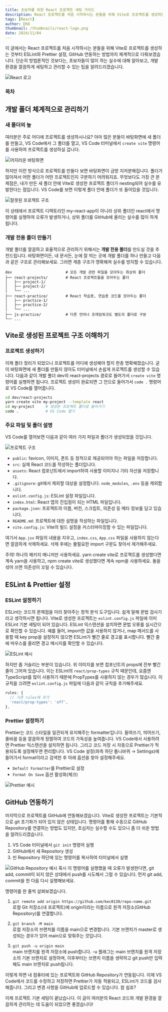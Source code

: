 ```yaml
---
title: 초보자를 위한 React 프로젝트 세팅 가이드
description: React 프로젝트를 처음 시작하시는 분들을 위해 Vite로 프로젝트를 생성하는 것부터 ESLint와 Prettier 설정, GitHub 연동하는 방법까지 체계적으로 다뤄보겠습니다.
tags: [React]
author: EKO
thumbnail: /thumbnails/react-logo.png
date: 2024/11/04
---
```


이 글에서는 React 프로젝트를 처음 시작하시는 분들을 위해 Vite로 프로젝트를 생성하는 것부터 ESLint와 Prettier 설정, GitHub 연동하는 방법까지 체계적으로 다뤄보겠습니다. 단순히 방법론적인 것보다는, 초보자들이 많이 하는 실수에 대해 알아보고, 개발 환경을 깔끔하게 세팅하고 관리할 수 있는 팁을 알려드리겠습니다.

<Image src="/thumbnails/react-logo.png" alt="React 로고" />

### 목차

## 개발 폴더 체계적으로 관리하기

### 새 폴더의 늪

여러분은 주로 어디에 프로젝트를 생성하시나요? 아마 많은 분들이 바탕화면에 새 폴더를 만들고, VS Code에서 그 폴더를 열고, VS Code 터미널에서 `create vite` 명령어를 사용하여 프로젝트를 생성하실 겁니다.

<Image src="/react-setup-guide-for-beginners/01.jpg" alt="어지러운 바탕화면" caption="이게 다 뭐였더라..." />

하지만 이런 방식으로 프로젝트를 만들다 보면 바탕화면이 금방 지저분해집니다. 폴더가 많아져서 어떤 폴더가 어떤 프로젝트인지 구분하기 어려워지죠. 무엇보다도 가장 큰 문제점은, 내가 만든 새 폴더 안에 Vite로 생성한 프로젝트 폴더가 nesting되어 실수를 유발한다는 점입니다. VS Code를 보면 이렇게 폴더 안에 폴더가 또 들어있을 것입니다.

<Image src="/react-setup-guide-for-beginners/02.png" alt="잘못된 프로젝트 구조" fullWidth={false} />

이 상태에서 프로젝트 디렉토리인 my-react-app이 아니라 상위 폴더인 react에서 명령어를 실행하여 오류가 발생하거나, 상위 폴더를 GitHub에 올리는 실수를 많이 하게 됩니다.

### 개발 전용 폴더 만들기

개발 폴더를 깔끔하고 효율적으로 관리하기 위해서는 **개발 전용 폴더**를 만드실 것을 추천드립니다. 바탕화면이든, 내 문서든, 눈에 잘 띄는 곳에 개발 폴더를 하나 만들고 다음과 같은 구조로 관리해보세요. 그러면 계층 구조가 명확해져 실수를 방지할 수 있습니다.

```text
dev                        # 모든 개발 관련 파일을 모아두는 최상위 폴더
├── react-projects/        # React 프로젝트들을 모아두는 폴더
│   ├── project-1/
│   ├── project-2/
│   └── ...
├── react-practice/        # React 학습용, 연습용 코드를 모아두는 폴더
│   ├── practice-1/
│   ├── practice-2/
│   └── ...
├── js-practice/           # 다른 언어나 프레임워크도 별도의 폴더로 구분
└── ...
```

## Vite로 생성된 프로젝트 구조 이해하기

### 프로젝트 생성하기

이제 폴더 정리가 되었으니 프로젝트를 어디에 생성해야 할지 한층 명확해졌습니다. 굳이 바탕화면에 새 폴더를 만들지 않아도 터미널에서 손쉽게 프로젝트를 생성할 수 있습니다. 다음과 같이 개발 폴더 dev의 react-projects 경로로 들어가서 `create vite` 명령어를 실행하면 됩니다. 프로젝트 생성이 완료되면 그 안으로 들어가서 `code .` 명령어로 VS Code를 열어줍니다.

```bash
cd dev/react-projects
yarn create vite my-project --template react
cd my-project     # 생성된 프로젝트 폴더로 들어가기
code .            # VS Code 열기
```

### 주요 파일 및 폴더 설명

VS Code를 열어보면 다음과 같이 여러 가지 파일과 폴더가 생성되었을 것입니다.

<Image src="/react-setup-guide-for-beginners/03.png" alt="프로젝트 구조" fullWidth={false} />

- `public`: favicon, 이미지, 폰트 등 정적으로 제공되어야 하는 파일을 저장합니다.
- `src`: 실제 React 코드를 작성하는 폴더입니다.
- `assets`: React 컴포넌트에서 import하여 사용할 이미지나 기타 자산을 저장합니다.
- `.gitignore`: git에서 제외할 대상을 설정합니다. `node_modules`, `.env` 등을 제외합니다.
- `eslint.config.js`: ESLint 설정 파일입니다.
- `index.html`: React 앱의 진입점이 되는 HTML 파일입니다.
- `package.json`: 프로젝트의 이름, 버전, 스크립트, 의존성 등 메타 정보를 담고 있습니다.
- `README.md`: 프로젝트에 대한 설명을 작성하는 파일입니다.
- `vite.config.js`: Vite의 빌드 설정을 커스터마이징할 수 있는 파일입니다.

여기서 `App.jsx` 파일의 내용을 지우고, `index.css`, `App.css` 파일을 사용하지 않는다면 깔끔하게 삭제하세요. 삭제 후에는 불필요한 import 구문도 찾아서 제거해주세요.

<Callout>
  주의! 하나의 패키지 매니저만 사용하세요. yarn create vite로 프로젝트를 생성했다면 계속 yarn을 사용하고, npm create vite로 생성했다면 계속 npm을 사용하세요. 둘을 섞어 쓰면 의존성이 꼬일 수 있습니다.
</Callout>

## ESLint & Prettier 설정

### ESLint 설정하기

ESLint는 코드의 문제점을 미리 찾아주는 정적 분석 도구입니다. 쉽게 말해 문법 검사기라고 생각하시면 됩니다. Vite로 생성한 프로젝트는 `eslint.config.js` 파일에 이미 ESLint 기본 세팅이 되어 있습니다. ESLint 익스텐션을 설치하면 문법 오류를 실시간으로 확인할 수 있습니다. 예를 들어, import한 값을 사용하지 않거나, map 메서드를 사용할 때 key prop을 설정하지 않으면 ESLint가 빨간 줄로 경고를 표시합니다. 빨간 줄에 마우스를 올리면 경고 메시지를 확인할 수 있습니다.

<Image src="/react-setup-guide-for-beginners/04.png" alt="ESLint 예시" />

하지만 좀 거슬리는 부분이 있습니다. 위 이미지를 보면 컴포넌트의 props에 전부 빨간 줄이 그어져 있습니다. 이는 ESLint의 `react/prop-types` 규칙 때문인데, 요즘엔 TypeScript를 많이 사용하기 때문에 PropTypes를 사용하지 않는 경우가 많습니다. 이 규칙을 끄려면 `eslint.config.js` 파일에 다음과 같이 규칙을 추가해주세요.

```js
rules: {
  // 기존 rules에 추가
  'react/prop-types': 'off',
},
```

### Prettier 설정하기

Prettier는 코드 스타일을 일관되게 유지해주는 formatter입니다. 들여쓰기, 띄어쓰기, 줄바꿈 등을 깔끔하게 정렬하여 코드의 가독성을 높여줍니다. VS Code에서 사용하려면 Prettier 익스텐션을 설치하면 됩니다. 그리고 코드 저장 시 자동으로 Prettier가 적용되도록 설정해두면 편리합니다. VS Code 설정(좌측 하단 톱니바퀴 → Settings)에 들어가서 format이라고 검색한 후 아래 옵션을 찾아 설정해주세요.

- `Default Formatter`를 Prettier로 설정
- `Format On Save` 옵션 활성화(체크)

<Image src="/react-setup-guide-for-beginners/05.gif" alt="Prettier 예시" caption="개떡같이 써도 찰떡같이 정렬!" />

## GitHub 연동하기

마지막으로 프로젝트를 GitHub에 연동해보겠습니다. Vite로 생성한 프로젝트는 기본적으로 git 초기화가 되어 있지 않은 상태입니다. 명령어를 통해 수동으로 GitHub Repository를 연결하는 방법도 있지만, 초심자는 실수할 수도 있으니 좀 더 쉬운 방법을 알려드리겠습니다.

1. VS Code 터미널에서 `git init` 명령어 실행
2. GitHub에서 새 Repository 생성
3. 빈 Repository 하단에 있는 명령어를 복사하여 터미널에서 실행

<Image src="/react-setup-guide-for-beginners/06.png" alt="GitHub Repository 예시" />

<Callout>
  혹시 이 명령어를 실행했을 때 오류가 발생한다면, git add, commit이 되지 않은 상태에서 push를 시도해서 그럴 수 있습니다. 먼저 git add, commit을 한 다음 다시 실행해보세요.
</Callout>

명령어를 한 줄씩 살펴보겠습니다.

1. `git remote add origin https://github.com/kec0130/repo-name.git`  
    로컬 Git 저장소(내 프로젝트)에 origin이라는 이름으로 원격 저장소(GitHub Repository)를 연결합니다.

2. `git branch -M main`  
    로컬 저장소의 브랜치를 이름을 main으로 변경합니다. 기본 브랜치가 master로 생성되는 경우가 있어 main으로 맞춰주는 것입니다.

3. `git push -u origin main`  
    main 브랜치를 원격 저장소에 push합니다. -u 플래그는 main 브랜치를 원격 저장소의 기본 브랜치로 설정하며, 이후부터는 브랜치 이름을 생략하고 git push만 입력해도 main 브랜치로 push됩니다.

이렇게 하면 내 컴퓨터에 있는 프로젝트와 GitHub Repository가 연동됩니다. 이제 VS Code에서 코드를 수정하고 저장하면 Prettier가 자동 적용되고, ESLint가 코드를 검사해줍니다. 그리고 변경 사항을 GitHub에 업로드할 수 있습니다. 참 쉽죠?

이제 프로젝트 기본 세팅이 끝났습니다. 이 글이 여러분의 React 코드와 개발 환경을 깔끔하게 관리하는 데 도움이 되었으면 좋겠습니다!

